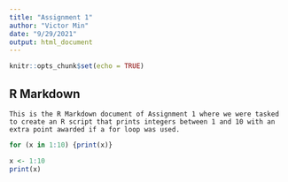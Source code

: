 ```yaml
---
title: "Assignment 1"
author: "Victor Min"
date: "9/29/2021"
output: html_document
---
```


```r
knitr::opts_chunk$set(echo = TRUE)
```

## R Markdown

```
This is the R Markdown document of Assignment 1 where we were tasked to create an R script that prints integers between 1 and 10 with an extra point awarded if a for loop was used.
```

```r
for (x in 1:10) {print(x)}

x <- 1:10
print(x)
```


